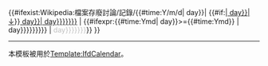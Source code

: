 {{#ifexist:Wikipedia:檔案存廢討論/記錄/{{#time:Y/m/d|{{{1|0}}} day}}|
{{#if:{{{needhash|}}}|[[Wikipedia:檔案存廢討論#{{#time:n月j日|{{{1|0}}} day}}|↓]]}}[[Wikipedia:檔案存廢討論/記錄/{{#time:Y/m/d|{{{1|0}}} day}}|{{{text|{{nowrap|1={{#time:n月j日|{{{1|0}}} day}}}}}}}]] |
{{#ifexpr:{{#time:Ymd|{{{1|0}}} day}}>={{#time:Ymd}}
|{{NewIfdLink|1=<span style="color:#FF0000" title="是日尚未有討論提報，可按此提出新討論">{{#if:{{{needhash|}}}|↓}}{{{text|{{nowrap|1={{#time:n月j日|{{{1|0}}} day}}}}}}}</span>}}
|<span title="是日沒有任何圖像被提出存廢討論" style="color:#C0C0C0; font-weight: normal;">{{{text|{{nowrap|1={{#time:n月j日|{{{1|0}}} day}}}}}}}</span>}}
}}<noinclude>
----
{{pp-template}}
本模板被用於[[Template:IfdCalendar]]。
</noinclude>